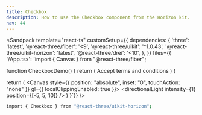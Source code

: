 ```yaml
---
title: Checkbox
description: How to use the Checkbox component from the Horizon kit.
nav: 44
---
```


<Sandpack
  template="react-ts"
  customSetup={{
    dependencies: {
      'three': 'latest',
      '@react-three/fiber': '<9',
      '@react-three/uikit': '^1.0.43',
      '@react-three/uikit-horizon': 'latest',
      '@react-three/drei': '<10',
    },
  }}
  files={{
    '/App.tsx': `import { Canvas } from "@react-three/fiber";

function CheckboxDemo() {
  return (
    <Container flexDirection="row" gap={8} alignItems="center">
      <Checkbox />
      <Text>Accept terms and conditions</Text>
    </Container>
  )
}

  return (
    <Canvas style={{ position: "absolute", inset: "0", touchAction: "none" }} gl={{ localClippingEnabled: true }}>
      <ambientLight intensity={0.5} />
      <directionalLight intensity={1} position={[-5, 5, 10]} />
      <Fullscreen
        overflow="scroll"
        flexDirection="column"
        alignItems="center"
        padding={32}
      >
        <CheckboxDemo />
      </Fullscreen>
    </Canvas>
  )
}`}}
/>

```bash
import { Checkbox } from "@react-three/uikit-horizon";
```